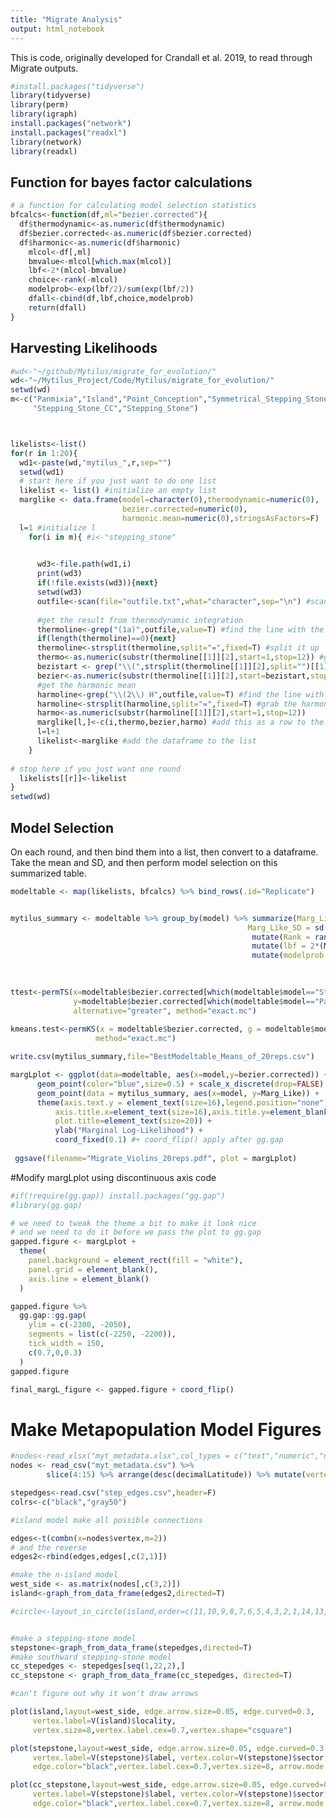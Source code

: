 ```yaml
---
title: "Migrate Analysis"
output: html_notebook
---
```


This is code, originally developed for Crandall et al. 2019, to read through Migrate outputs.

```r
#install.packages("tidyverse")
library(tidyverse)
library(perm)
library(igraph)
install.packages("network")
install.packages("readxl")
library(network)
library(readxl)


```

## Function for bayes factor calculations
```r
# a function for calculating model selection statistics
bfcalcs<-function(df,ml="bezier.corrected"){
  df$thermodynamic<-as.numeric(df$thermodynamic)
  df$bezier.corrected<-as.numeric(df$bezier.corrected)
  df$harmonic<-as.numeric(df$harmonic)
    mlcol<-df[,ml] 
	bmvalue<-mlcol[which.max(mlcol)]
	lbf<-2*(mlcol-bmvalue)
	choice<-rank(-mlcol)
	modelprob<-exp(lbf/2)/sum(exp(lbf/2))
	dfall<-cbind(df,lbf,choice,modelprob)
	return(dfall)
}	
```


## Harvesting Likelihoods

```r
#wd<-"~/github/Mytilus/migrate_for_evolution/"
wd<-"~/Mytilus_Project/Code/Mytilus/migrate_for_evolution/"
setwd(wd)
m<-c("Panmixia","Island","Point_Conception","Symmetrical_Stepping_Stone",
     "Stepping_Stone_CC","Stepping_Stone")



likelists<-list()
for(r in 1:20){
  wd1<-paste(wd,"mytilus_",r,sep="")
  setwd(wd1)
  # start here if you just want to do one list
  likelist <- list() #initialize an empty list
  marglike <- data.frame(model=character(0),thermodynamic=numeric(0),
                         bezier.corrected=numeric(0),
                         harmonic.mean=numeric(0),stringsAsFactors=F)  
  l=1 #initialize l
    for(i in m){ #i<-"stepping_stone"
      

      wd3<-file.path(wd1,i)
      print(wd3)
      if(!file.exists(wd3)){next}
      setwd(wd3)
      outfile<-scan(file="outfile.txt",what="character",sep="\n") #scan in the outfile, separating at each newline
      
      #get the result from thermodynamic integration
      thermoline<-grep("(1a)",outfile,value=T) #find the line with the thermodynamic likelihood on it
      if(length(thermoline)==0){next}
      thermoline<-strsplit(thermoline,split="=",fixed=T) #split it up
      thermo<-as.numeric(substr(thermoline[[1]][2],start=1,stop=12)) #grab the thermodynamic likelihood
      bezistart <- grep("\\(",strsplit(thermoline[[1]][2],split="")[[1]])+1
      bezier<-as.numeric(substr(thermoline[[1]][2],start=bezistart,stop=bezistart+11)) #and the bezier-corrected value
      #get the harmonic mean
      harmoline<-grep("\\(2\\) H",outfile,value=T) #find the line with harmonic mean likelihood on it
      harmoline<-strsplit(harmoline,split="=",fixed=T) #grab the harmonic mean
      harmo<-as.numeric(substr(harmoline[[1]][2],start=1,stop=12))
      marglike[l,]<-c(i,thermo,bezier,harmo) #add this as a row to the data frame
      l=l+1
      likelist<-marglike #add the dataframe to the list
    }
  
# stop here if you just want one round  
  likelists[[r]]<-likelist
}
setwd(wd)
```




## Model Selection
On each round, and then bind them into a list, then convert to a dataframe. Take the mean and SD, and then perform model selection on this summarized table. 

```r

modeltable <- map(likelists, bfcalcs) %>% bind_rows(.id="Replicate")


mytilus_summary <- modeltable %>% group_by(model) %>% summarize(Marg_Like = mean(bezier.corrected), 
                                                     Marg_Like_SD = sd(bezier.corrected)) %>% 
                                                      mutate(Rank = rank(-Marg_Like)) %>% 
                                                      mutate(lbf = 2*(Marg_Like - max(Marg_Like))) %>% 
                                                      mutate(modelprob = exp(lbf/2)/sum(exp(lbf/2)))

                                     
                                        
ttest<-permTS(x=modeltable$bezier.corrected[which(modeltable$model=="Stepping_Stone_CC")],
              y=modeltable$bezier.corrected[which(modeltable$model=="Panmixia")], 
              alternative="greater", method="exact.mc")
 
kmeans.test<-permKS(x = modeltable$bezier.corrected, g = modeltable$model, 
                   method="exact.mc")

write.csv(mytilus_summary,file="BestModeltable_Means_of_20reps.csv")

margLplot <- ggplot(data=modeltable, aes(x=model,y=bezier.corrected)) + geom_violin() +
      geom_point(color="blue",size=0.5) + scale_x_discrete(drop=FALSE) +
      geom_point(data = mytilus_summary, aes(x=model, y=Marg_Like)) +
      theme(axis.text.y = element_text(size=16),legend.position="none",
          axis.title.x=element_text(size=16),axis.title.y=element_blank(),
          plot.title=element_text(size=20)) +
          ylab("Marginal Log-Likelihood") +
          coord_fixed(0.1) #+ coord_flip() apply after gg.gap
  
 ggsave(filename="Migrate_Violins_20reps.pdf", plot = margLplot)


```

#Modify margLplot using discontinuous axis code
```r
#if(!require(gg.gap)) install.packages("gg.gap")
#library(gg.gap)

# we need to tweak the theme a bit to make it look nice
# and we need to do it before we pass the plot to gg.gap
gapped.figure <- margLplot +
  theme(
    panel.background = element_rect(fill = "white"), 
    panel.grid = element_blank(),
    axis.line = element_blank()
  )

gapped.figure %>% 
  gg.gap::gg.gap(
    ylim = c(-2300, -2050), 
    segments = list(c(-2250, -2200)),
    tick_width = 150,
    c(0.7,0,0.3)
  )
gapped.figure

final_margL_figure <- gapped.figure + coord_flip()
```


# Make Metapopulation Model Figures

```r



#nodes<-read_xlsx("myt_metadata.xlsx",col_types = c("text","numeric","numeric")) %>% 
nodes <- read_csv("myt_metadata.csv") %>%   
        slice(4:15) %>% arrange(desc(decimalLatitude)) %>% mutate(vertex = 1:12)

stepedges<-read.csv("step_edges.csv",header=F)
colrs<-c("black","gray50")

#island model make all possible connections

edges<-t(combn(x=nodes$vertex,m=2))
# and the reverse
edges2<-rbind(edges,edges[,c(2,1)])

#make the n-island model
west_side <- as.matrix(nodes[,c(3,2)])
island<-graph_from_data_frame(edges2,directed=T)

#circle<-layout_in_circle(island,order=c(11,10,9,8,7,6,5,4,3,2,1,14,13,12))


#make a stepping-stone model
stepstone<-graph_from_data_frame(stepedges,directed=T)
#make southward stepping-stone model
cc_stepedges <- stepedges[seq(1,22,2),]
cc_stepstone <- graph_from_data_frame(cc_stepedges, directed=T)

#can't figure out why it won't draw arrows

plot(island,layout=west_side, edge.arrow.size=0.05, edge.curved=0.3, 
     vertex.label=V(island)$locality, 
     vertex.size=8,vertex.label.cex=0.7,vertex.shape="csquare")

plot(stepstone,layout=west_side, edge.arrow.size=0.05, edge.curved=0.3, 
     vertex.label=V(stepstone)$label, vertex.color=V(stepstone)$sector,
     edge.color="black",vertex.label.cex=0.7,vertex.size=8, arrow.mode = 1, arrow.size=1000)

plot(cc_stepstone,layout=west_side, edge.arrow.size=0.05, edge.curved=0.3, 
     vertex.label=V(stepstone)$label, vertex.color=V(stepstone)$sector,
     edge.color="black",vertex.label.cex=0.7,vertex.size=8, arrow.mode = 2, arrow.size=5)





```




